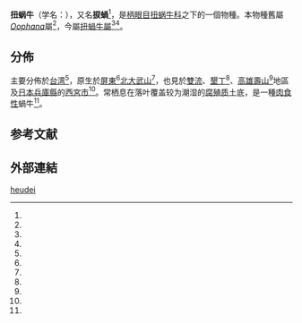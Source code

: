 {{Speciesbox
 | image = Naturalis Biodiversity Center - RMNH.MOL.273678 - Perrottetia heudei (Schmacker & Boettger, 1891) - Streptaxidae - Mollusc shell.jpeg
 | taxon = Perrottetia heudei
 | authority = (Schmacker & Böttger, 1891)
 | synonyms_ref = <ref name="shell_1981" />
 | synonyms = 
* ''[[Haploptychius|Haploptychius]]'' (''Perrottetia'') ''heudei'' (Schmacker et Boeattger)<ref name="shelldoc_100021" />
* ''[[Odontartemon|Odontartemon]] heudei'' <small>(Schmacker et Boettger, 1891)</small><ref name="shelldoc_200155" />
* ''Odontartemon (Perrottetia) heudei'' <small>Schmacker et Boettger</small><ref name="shelldoc_200109" />
* ''Oophana heudei'' <small>(Schmacker et Boettger, 1891)</small><ref name="shelldoc_200121" />
* ''[[Streptaxis|Streptaxis]] heudei''（原來組合）<ref name="shelldoc_200139" />
}}

'''扭蜗牛'''（学名：{{lang|la|''Perrottetia heudei''}}），又名'''捩蝸'''<ref name="shelldoc_100021" />，是[[柄眼目|柄眼目]][[扭蜗牛科|扭蜗牛科]]之下的一個物種。本物種舊屬''[[Oophana|Oophana]]''屬<ref name="shell_1981" />，今屬[[扭蝸牛屬|扭蝸牛屬]]<ref name="landsnail_102"/><ref name="landsnail_390"/>。

==分佈==
主要分佈於[[台湾|台湾]]<ref name="shell_1981" />，原生於[[屏東縣|屏東]]<ref name="conchology" />[[北大武山|北大武山]]<ref name="shelldoc_020090304003_01" />，也見於[[雙流國家森林遊樂區|雙流]]、[[墾丁|墾丁]]<ref name="shelldoc_200121" />、[[高雄市|高雄]][[壽山_(高雄市)|壽山]]<ref name="shelldoc_200139" />地區及[[日本|日本]][[兵庫縣|兵庫縣]]的[[西宮市|西宮市]]<ref name="shelldoc_620090707001" />。常栖息在落叶覆盖较为潮湿的[[腐殖质|腐殖质]]土底，是一種[[肉食性|肉食性]]蝸牛<ref name="shell_1981" />。

==参考文献==
{{reflist |refs=
<ref name="conchology">{{cite web
 |url=http://www.conchology.be/index.php?t=68&u=822087&g=0e7300ed9b43b1d9364b1e73b77feb03&q=e8e6b3610e80ec89abd0fe966cf65d32
 |title=STREPTAXIDAE » Perrottetia heudei , ID:822087
 |work=Shell Encyclopedia , Conchology, Inc.
 |accessdate=2017-03-23
 |language=en
 |archive-date=2017-03-23
 |archive-url=https://web.archive.org/web/20170323233655/http://www.conchology.be/index.php?t=68&u=822087&g=0e7300ed9b43b1d9364b1e73b77feb03&q=e8e6b3610e80ec89abd0fe966cf65d32
 |dead-url=no
 }}</ref>
<ref name="landsnail_102">{{cite web |url=http://landsnail.biodiv.tw/pages/102 |title=扭蝸牛屬 ''Perrottetia'' |work=[[臺灣陸生蝸牛資訊網|臺灣陸生蝸牛資訊網]] |accessdate=2017-03-23 |language=zh-hant |archive-date=2017-06-30 |archive-url=https://web.archive.org/web/20170630041939/http://landsnail.biodiv.tw/pages/102 |dead-url=no }}</ref>
<ref name="landsnail_390">{{cite web
 |url=http://landsnail.biodiv.tw/pages/390
 |title=扭蝸牛 ''Perrottetia heudei'' (Schmacker & Böttger, 1891)
 |work=[[臺灣陸生蝸牛資訊網|臺灣陸生蝸牛資訊網]]
 |accessdate=2017-03-23
 |language=zh-hant
 |archive-date=2017-03-24
 |archive-url=https://web.archive.org/web/20170324001824/http://landsnail.biodiv.tw/pages/390
 |dead-url=no
 }}</ref>
<ref name="shell_1981">{{cite web
 |url=http://shell.sinica.edu.tw/chinese/shellbase_detail.php?science_no=1981
 |title=国际贝库：扭蜗牛
 |publisher=台湾贝类资料库
 |accessdate=2009-08-11
 |archive-date=2016-03-04
 |archive-url=https://web.archive.org/web/20160304111215/http://shell.sinica.edu.tw/chinese/shellbase_detail.php?science_no=1981
 |dead-url=no
 }}</ref>
<ref name="shelldoc_100021">{{shelldoc_100021}}</ref>
<ref name="shelldoc_200109">{{shelldoc_200109}}</ref>
<ref name="shelldoc_200121">{{shelldoc_200121}}</ref>
<ref name="shelldoc_200139">{{shelldoc_200139}}</ref>
<ref name="shelldoc_200155">{{shelldoc_200155}}</ref>
<ref name="shelldoc_020090304003_01">{{shelldoc_020090304003_01}}</ref>
<ref name="shelldoc_620090707001">{{shelldoc_620090707001}}</ref>
}}

==外部連結==
{{commonscat |Perrottetia heudei}}
{{Taxonbar}}
[[Category:扭蝸牛屬|heudei]]
{{Mollusc-stub}}